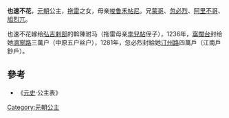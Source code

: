 {{東亞女性歷史人物
| 名稱=也速不花
| 身份=[[元朝|元朝]]公主
| 畫像=
| 說明=
| 姓=孛儿只斤
| 名=也速不花
| 封爵=
| 位號=
| 封號=魯國公主
| 出生年=
| 逝世年=
| 諡號=
| 墳墓=
| 父親=[[元睿宗|元睿宗]]
| 母親=[[唆鲁禾帖尼|唆鲁禾帖尼]]
| 夫=斡陳
| 兄弟=[[蒙哥|蒙哥]]、[[忽必烈|忽必烈]]、[[阿里不哥|阿里不哥]]、[[旭烈兀|旭烈兀]]
|}}
{{about|拖雷之女'''也速不花'''公主|别勒古台的儿子'''也速不花'''|也速不花大王|者勒蔑的儿子'''也速不花'''|也速不花 (兀良哈氏)}}
'''也速不花'''，[[元朝|元朝]]公主，[[拖雷|拖雷]]之女，母亲[[唆鲁禾帖尼|唆鲁禾帖尼]]。兄[[蒙哥|蒙哥]]、[[忽必烈|忽必烈]]、[[阿里不哥|阿里不哥]]、[[旭烈兀|旭烈兀]]。

也速不花嫁给[[弘吉剌部|弘吉剌部]]的斡陳驸马（拖雷母亲[[孛兒帖|孛兒帖]]侄子），1236年，[[窩闊台|窩闊台]]封给她[[濟寧路|濟寧路]]三萬户（中原五户丝户），1281年，忽必烈封給她[[汀州路|汀州路]]四萬戶（江南戶鈔戶）。

==參考==
*《[[元史|元史]]·公主表》

[[Category:元朝公主|Category:元朝公主]]